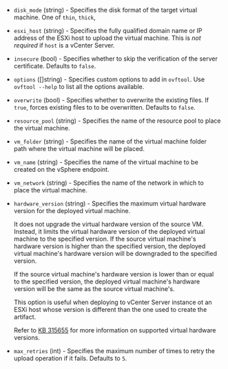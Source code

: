 <!-- Code generated from the comments of the Config struct in post-processor/vsphere/post-processor.go; DO NOT EDIT MANUALLY -->

- `disk_mode` (string) - Specifies the disk format of the target virtual machine. One of `thin`, `thick`,

- `esxi_host` (string) - Specifies the fully qualified domain name or IP address of the ESXi host to upload the
  virtual machine. This is _not required_ if `host` is a vCenter Server.

- `insecure` (bool) - Specifies whether to skip the verification of the server certificate. Defaults to `false`.

- `options` ([]string) - Specifies custom options to add in `ovftool`.
  Use `ovftool --help` to list all the options available.

- `overwrite` (bool) - Specifies whether to overwrite the existing files.
  If `true`, forces existing files to to be overwritten. Defaults to `false`.

- `resource_pool` (string) - Specifies the name of the resource pool to place the virtual machine.

- `vm_folder` (string) - Specifies the name of the virtual machine folder path where the virtual machine will be
  placed.

- `vm_name` (string) - Specifies the name of the virtual machine to be created on the vSphere endpoint.

- `vm_network` (string) - Specifies the name of the network in which to place the virtual machine.

- `hardware_version` (string) - Specifies the maximum virtual hardware version for the deployed virtual machine.
  
  It does not upgrade the virtual hardware version of the source VM. Instead, it limits the
  virtual hardware version of the deployed virtual machine  to the specified version.
  If the source virtual machine's hardware version is higher than the specified version, the
  deployed virtual machine's hardware version will be downgraded to the specified version.
  
  If the source virtual machine's hardware version is lower than or equal to the specified
  version, the deployed virtual machine's hardware version will be the same as the source
  virtual machine's.
  
  This option is useful when deploying to vCenter Server instance ot an ESXi host whose
  version is different than the one used to create the artifact.
  
  Refer to [KB 315655](https://knowledge.broadcom.com/external/article?articleNumber=315655)
  for more information on supported virtual hardware versions.

- `max_retries` (int) - Specifies the maximum number of times to retry the upload operation if it fails.
  Defaults to `5`.

<!-- End of code generated from the comments of the Config struct in post-processor/vsphere/post-processor.go; -->
